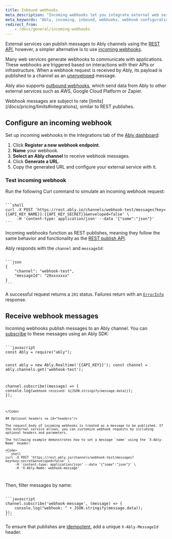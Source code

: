 ```yaml
---
title: Inbound webhooks
meta_description: "Incoming webhooks let you integrate external web services with Ably."
meta_keywords: "Ably, incoming, inbound, webhooks, webhook configuration, web services, realtime."
redirect_from:
    - /docs/general/incoming-webhooks
---
```


External services can publish messages to Ably channels using the [REST API](/docs/api/rest-api), however, a simpler alternative is to use [incoming webhooks](#configure).

Many web services generate webhooks to communicate with applications. These webhooks are triggered based on interactions with their APIs or infrastructure. When a webhook request is received by Ably, its payload is published to a channel as an [unenveloped](/docs/api/rest-api#unenveloped) message.

Ably also supports [outbound webhooks](/docs/integrations/webhooks), which send data from Ably to other external services such as AWS, Google Cloud Platform or Zapier.

<Aside data-type='note'>
Webhook messages are subject to rate [limits](/docs/pricing/limits#integrations), similar to REST publishes.
</Aside>

## Configure an incoming webhook <a id="configure"/>

Set up incoming webhooks in the Integrations tab of the [Ably dashboard](https://ably.com/accounts/any/app/any/integrations):

1. Click **Register a new webhook endpoint**.
2. **Name** your webhook.
3. **Select an Ably channel** to receive webhook messages.
4. Click **Generate a URL**.
5. Copy the generated URL and configure your external service with it.

### Test incoming webhook <a id="test"/>

Run the following Curl command to simulate an incoming webhook request:

<Code>
```shell
curl -X POST 'https://rest.ably.io/channels/webhook-test/messages?key={{API_KEY_NAME}}:{{API_KEY_SECRET}}&enveloped=false' \
     -H 'content-type: application/json' --data '{"some":"json"}'
```
</Code>

Incoming webhooks function as REST publishes, meaning they follow the same behavior and functionality as the [REST publish API](/docs/api/rest-api#publish).

Ably responds with the `channel` and `messageId`:

<Code>
```json
{
	"channel": "webhook-test",
	"messageId": "20xxxxxxx"
}
```
</Code>

A successful request returns a `201` status. Failures return with an [`ErrorInfo`](/docs/api/rest-sdk/types#error-info) response.

## Receive webhook messages <a id="receive"/>

Incoming webhooks publish messages to an Ably channel. You can [subscribe](/docs/pub-sub#subscribe) to these messages using an Ably SDK:

<Code>
```javascript
const Ably = require("ably");

const ably = new Ably.Realtime('{{API_KEY}}');
const channel = ably.channels.get('webhook-test');

channel.subscribe((message) => {
    console.log(`webhook received: ${JSON.stringify(message.data)}`);
});
```
</Code>

## Optional headers <a id="headers"/>

The request body of incoming webhooks is treated as a message to be published. If the external service allows, you can customize webhook requests by including optional headers and parameters.

The following example demonstrates how to set a message `name` using the `X-Ably-Name` header:

<Code>
```shell
curl -X POST 'https://rest.ably.io/channels/webhook-test/messages?key=key:secret&enveloped=false' \
     -H 'content-type: application/json' --data '{"some":"json"}' \
     -H 'X-Ably-Name: webhook-message'
```
</Code>

Then, filter messages by name:

<Code>
```javascript
channel.subscribe('webhook-message', (message) => {
    console.log("webhook: " + JSON.stringify(message.data));
});
```
</Code>

To ensure that publishes are [idempotent](/docs/pub-sub/advanced#idempotency), add a unique `X-Ably-MessageId` header.
